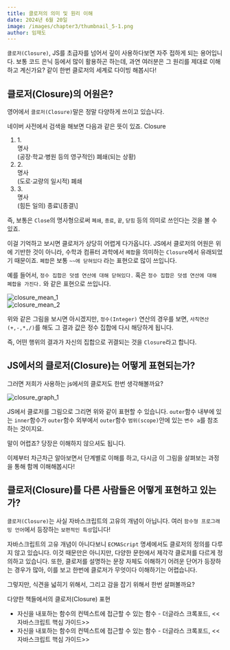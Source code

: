 ```yaml
---
title: 클로저의 의미 및 원리 이해
date: 2024년 6월 20일
image: /images/chapter3/thumbnail_5-1.png
author: 임재도
---
```


`클로저(Closure)`, JS를 초급자를 넘어서 깊이 사용하다보면 자주 접하게 되는 용어입니다.
보통 코드 은닉 등에서 많이 활용하곤 하는데, 과연 여러분은 그 원리를 제대로 이해하고 계신가요?
같이 한번 클로저의 세계로 다이빙 해봅시다!

## 클로저(Closure)의 어원은?
영어에서 `클로저(Closure)`말은 정말 다양하게 쓰이고 있습니다.

네이버 사전에서 검색을 해보면 다음과 같은 뜻이 있죠.
<Callout emoji='💡' type='info'>
  <emp className='font-bold'>Closure</emp>
  <ol className='list-decimal'>
    <li className='flex flex-row gap-1'>
      <div>1.</div>
      <div className='bg-blue-200 px-[2px]'>명사</div>
      <span>(공장·학교·병원 등의 영구적인) 폐쇄(되는 상황)</span>
    </li>
    <li className='flex flex-row gap-1'>
      <div>2.</div>
      <div className='bg-blue-200 px-[2px]'>명사</div>
      <span>(도로·교량의 일시적) 폐쇄</span>
    </li>
    <li className='flex flex-row gap-1'>
      <div>3.</div>
      <div className='bg-blue-200 px-[2px]'>명사</div>
      <span>(힘든 일의) 종료\[종결\]</span>
    </li>
  </ol>
</Callout>

즉, 보통은 `Close`의 명사형으로써 `폐쇄`, `종료`, `끝`, `닫힘` 등의 의미로 쓰인다는 것을 볼 수 있죠.

이걸 기억하고 보시면 클로저가 상당히 어렵게 다가옵니다. JS에서 클로저의 어원은 위에 기반한 것이 아니라, 수학과 컴퓨터 과학에서 `폐합`을 의미하는 `Closure`에서 유래되었기 때문이죠.
`폐합`은 보통 `~~에 닫혀있다` 라는 표현으로 많이 쓰입니다.

예를 들어서, `정수 집합은 덧셈 연산에 대해 닫혀있다.` 혹은 `정수 집합은 덧셈 연산에 대해 폐합을 가진다.` 와 같은 표현으로 쓰입니다.

![closure_mean_1](/images/chapter5/closure_mean_1.png) <br/>
![closure_mean_2](/images/chapter5/closure_mean_2.png) <br/>

위와 같은 그림을 보시면 아시겠지만, `정수(Integer)` 연산의 경우를 보면, `사칙연산(+,-,*,/)`를 해도 그 결과 값은 정수 집합에 다시 해당하게 됩니다.

즉, 어떤 행위의 결과가 자신의 집합으로 귀결되는 것을 `Closure`라고 합니다.

## JS에서의 클로저(Closure)는 어떻게 표현되는가?
그러면 저희가 사용하는 js에서의 클로저도 한번 생각해볼까요?

![closure_graph_1](/images/chapter5/closure_graph_1.png) <br/>

JS에서 클로저를 그림으로 그리면 위와 같이 표현할 수 있습니다.
`outer`함수 내부에 있는 `inner`함수가 `outer`함수 외부에서 `outer`함수 `범위(scope)`안에 있는 `변수 a`를 참조하는 것이지요.

말이 어렵죠? 당장은 이해하지 않으셔도 됩니다.

이제부터 차근차근 알아보면서 단계별로 이해를 하고, 다시금 이 그림을 살펴보는 과정을 통해 함께 이해해봅시다!

## 클로저(Closure)를 다른 사람들은 어떻게 표현하고 있는가?
`클로저(Closure)`는 사실 자바스크립트의 고유의 개념이 아닙니다.
여러 `함수형 프로그래밍 언어`에서 등장하는 `보편적인 특성`입니다!

자바스크립트의 고유 개념이 아니다보니 `ECMAScript` 명세에서도 클로저의 정의를 다루지 않고 있습니다.
이것 때문만은 아니지만, 다양한 문헌에서 제각각 클로저를 다르게 정의하고 있습니다.
또한, 클로저를 설명하는 문장 자체도 이해하기 어려운 단어가 등장하는 경우가 많아, 이를 보고 한번에 클로저가 무엇이다 이해하기는 어렵습니다.

그렇지만, 식견을 넓히기 위해서, 그리고 감을 잡기 위해서 한번 살펴볼까요?

<Callout emoji='💡' type='info'>
  <emp className='font-bold'>다양한 책들에서의 클로저(Closure) 표현</emp>
  <ul className='list'>
    <li className='flex flex-row gap-1'>
      <span>자신을 내포하는 함수의 컨텍스트에 접근할 수 있는 함수</span>
      <span>- 더글라스 크록포드, <span className='font-bold'>&lt;&lt;자바스크립트 핵심 가이드&gt;&gt;</span></span>
    </li>
    <li className='flex flex-row gap-1'>
      <span>자신을 내포하는 함수의 컨텍스트에 접근할 수 있는 함수</span>
      <span>- 더글라스 크록포드, <span className='font-bold'>&lt;&lt;자바스크립트 핵심 가이드&gt;&gt;</span></span>
    </li>
  </ul>
</Callout>